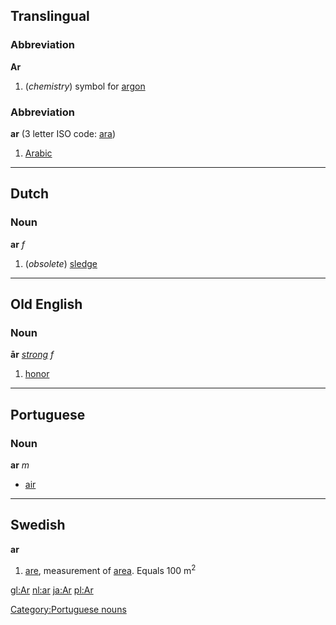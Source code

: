 ==Translingual==
===Abbreviation===
'''Ar'''

# (''chemistry'') symbol for [[argon]]

===Abbreviation===
'''ar''' (3 letter ISO code: [[ara]])

# [[Arabic]]

----

==Dutch==
===Noun===
'''ar''' ''f''

#(''obsolete'') [[sledge]]

----
==Old English==
===Noun===
'''ār''' ''[[Wiktionary Appendix:Old English strong declension|strong]] f''

#[[honor]]
----

==Portuguese==
===Noun===
'''ar''' ''m''

* [[air]]

[[Category:Portuguese nouns]]
----

==Swedish==
'''ar'''

# [[are]], measurement of [[area]]. Equals 100 m<sup>2</sup>

[[gl:Ar]]
[[nl:ar]]
[[ja:Ar]]
[[pl:Ar]]